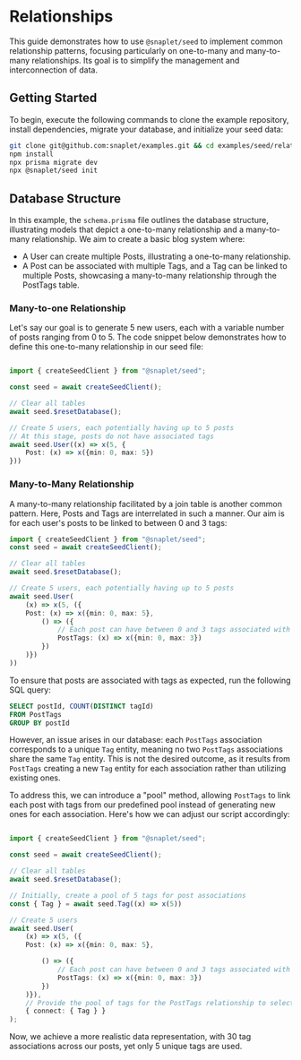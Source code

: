 # Relationships

This guide demonstrates how to use `@snaplet/seed` to implement common relationship patterns, focusing particularly on one-to-many and many-to-many relationships. Its goal is to simplify the management and interconnection of data.

## Getting Started

To begin, execute the following commands to clone the example repository, install dependencies, migrate your database, and initialize your seed data:

```bash
git clone git@github.com:snaplet/examples.git && cd examples/seed/relationships-examples
npm install
npx prisma migrate dev
npx @snaplet/seed init
```

## Database Structure

In this example, the `schema.prisma` file outlines the database structure, illustrating models that depict a one-to-many relationship and a many-to-many relationship. We aim to create a basic blog system where:

* A User can create multiple Posts, illustrating a one-to-many relationship.
* A Post can be associated with multiple Tags, and a Tag can be linked to multiple Posts, showcasing a many-to-many relationship through the PostTags table.

### Many-to-one Relationship

Let's say our goal is to generate 5 new users, each with a variable number of posts ranging from 0 to 5. The code snippet below demonstrates how to define this one-to-many relationship in our seed file:

```typescript

import { createSeedClient } from "@snaplet/seed";

const seed = await createSeedClient();

// Clear all tables
await seed.$resetDatabase();

// Create 5 users, each potentially having up to 5 posts
// At this stage, posts do not have associated tags
await seed.User((x) => x(5, {
    Post: (x) => x({min: 0, max: 5})
}))
```

### Many-to-Many Relationship

A many-to-many relationship facilitated by a join table is another common pattern. Here, Posts and Tags are interrelated in such a manner. Our aim is for each user's posts to be linked to between 0 and 3 tags:

```typescript
import { createSeedClient } from "@snaplet/seed";
const seed = await createSeedClient();

// Clear all tables
await seed.$resetDatabase();

// Create 5 users, each potentially having up to 5 posts
await seed.User(
    (x) => x(5, ({
    Post: (x) => x({min: 0, max: 5},
        () => ({
            // Each post can have between 0 and 3 tags associated with it
            PostTags: (x) => x({min: 0, max: 3})
        })
    )})
))
```

To ensure that posts are associated with tags as expected, run the following SQL query:

```sql
SELECT postId, COUNT(DISTINCT tagId)
FROM PostTags
GROUP BY postId
```

However, an issue arises in our database: each `PostTags` association corresponds to a unique `Tag` entity, meaning no two `PostTags` associations share the same `Tag` entity. This is not the desired outcome, as it results from `PostTags` creating a new `Tag` entity for each association rather than utilizing existing ones.

To address this, we can introduce a "pool" method, allowing `PostTags` to link each post with tags from our predefined pool instead of generating new ones for each association. Here's how we can adjust our script accordingly:

```typescript

import { createSeedClient } from "@snaplet/seed";

const seed = await createSeedClient();

// Clear all tables
await seed.$resetDatabase();

// Initially, create a pool of 5 tags for post associations
const { Tag } = await seed.Tag((x) => x(5))

// Create 5 users
await seed.User(
    (x) => x(5, ({
    Post: (x) => x({min: 0, max: 5},

        () => ({
            // Each post can have between 0 and 3 tags associated with it
            PostTags: (x) => x({min: 0, max: 3})
        })
    )}),
    // Provide the pool of tags for the PostTags relationship to select from
    { connect: { Tag } }
);
```

Now, we achieve a more realistic data representation, with 30 tag associations across our posts, yet only 5 unique tags are used.